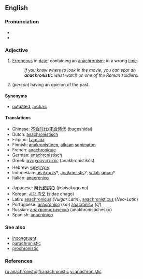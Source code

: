 {{was wotd|2006|July|11}}
==English==

===Pronunciation===
*{{IPA|/əˌnækrəˈnɪstɪk/}}
*{{audio|en-us-anachronistic.ogg|Audio (US)}}

===Adjective===
{{en-adj}}

# [[erroneous|Erroneous]] in [[date]]; containing an [[anachronism]]; in a wrong [[time]].
#:''If you know where to look in the movie, you can spot an '''anachronistic''' wrist watch on one of the Roman soldiers.''
# (''person'') having an opinion of the past.

====Synonyms====
*[[outdated]], [[archaic]]

====Translations====
{{top}}
*Chinese: [[不合时代]]/[[不合時代]] (bugeshidai)
*Dutch: [[anachronistisch]]
*Filipino: [[Laos na]]
*Finnish: [[anakronistinen]], [[aika|aikaan]] [[sopimaton]]
*French: [[anachronique]]
*German: [[anachronistisch]]
*Greek: [[αναχρονιστικός]] (anakhronistikós)
*Hebrew: [[אנכרוניסטי|אֲנַכְרוֹנִיסְטִי]]
*Indonesian: [[anakronis]]?, [[anakronistis]]?, [[salah jaman]]?
*Italian: [[anacronico]]
{{mid}}
*Japanese: [[時代錯誤の]] (jidaisakugo no)
*Korean: [[시대 착오]] (sidae chago)
*Latin: [[anachronicus]] (''Vulgar Latin''), [[anachronisticus]] (''Neo-Latin'')
*Portuguese: [[anacrônico]] (''sm'') [[anacrônica]] (''sf'') 
*Russian: [[анахронистическо]] (anakhronistichesko)
*Spanish: [[anacrónico]]
{{bottom}}

===See also===
*[[incongruent]]
*[[parachronistic]]
*[[prochronistic]]

===References===
{{R:Century 1911}}
{{R:Webster 1913}}

[[ru:anachronistic]]
[[fi:anachronistic]]
[[vi:anachronistic]]